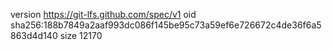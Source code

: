 version https://git-lfs.github.com/spec/v1
oid sha256:188b7849a2aaf993dc086f145be95c73a59ef6e726672c4de36f6a5863d4d140
size 12170
